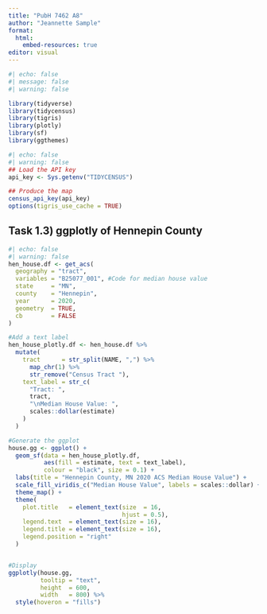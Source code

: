 ---
title: "PubH 7462 A8"
author: "Jeannette Sample"
format: 
  html:
    embed-resources: true
editor: visual
---

```{r}
#| echo: false
#| message: false
#| warning: false

library(tidyverse)
library(tidycensus)
library(tigris)
library(plotly)
library(sf)
library(ggthemes)

```


```{r}
#| echo: false
#| warning: false
## Load the API key
api_key <- Sys.getenv("TIDYCENSUS")

## Produce the map
census_api_key(api_key)
options(tigris_use_cache = TRUE)
```

## Task 1.3) ggplotly of Hennepin County

```{r}
#| echo: false
#| warning: false
hen_house.df <- get_acs(
  geography = "tract",
  variables = "B25077_001", #Code for median house value
  state     = "MN",
  county    = "Hennepin",
  year      = 2020,
  geometry  = TRUE,
  cb        = FALSE
) 

#Add a text label 
hen_house_plotly.df <- hen_house.df %>%
  mutate(
    tract      = str_split(NAME, ",") %>%
      map_chr(1) %>%
      str_remove("Census Tract "),
    text_label = str_c(
      "Tract: ",
      tract,
      "\nMedian House Value: ",
      scales::dollar(estimate)
    )
  )

#Generate the ggplot
house.gg <- ggplot() + 
  geom_sf(data = hen_house_plotly.df, 
          aes(fill = estimate, text = text_label),
          colour = "black", size = 0.1) + 
  labs(title = "Hennepin County, MN 2020 ACS Median House Value") + 
  scale_fill_viridis_c("Median House Value", labels = scales::dollar) +
  theme_map() +
  theme(
    plot.title   = element_text(size  = 16,
                                hjust = 0.5),
    legend.text  = element_text(size = 16),
    legend.title = element_text(size = 16),
    legend.position = "right"
  )


#Display
ggplotly(house.gg,
         tooltip = "text",
         height  = 600,
         width   = 800) %>%
  style(hoveron = "fills")
```
